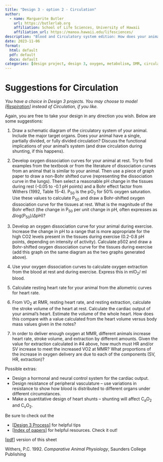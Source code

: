 ```yaml
---
title: "Design 3 - option 2 - Circulation"
author:
  - name: Marguerite Butler  
    url: https://butlerlab.org
    affiliation: School of Life Sciences, University of Hawaii
    affiliation_url: https://manoa.hawaii.edu/lifesciences/
description: "Blood and Circulatory system edition: How does your animalʻs circulation deliver enough oxygen to support its activities?"
date: 2023-11-06
format: 
  html: default 
  pdf: default
  docx: default
categories: [design project, design 3, oxygen, metabolism, DMR, circulation, blood, activity ]
---
```


# Suggestions for Circulation

_You have a choice in Design 3 projects. You may choose to model \[[Respiration](design3-respiration.qmd)\] instead of Circulation, if you like._

Again, you are free to take your design in any direction you wish.  Below are some suggestions:

1)  Draw a schematic diagram of the circulatory system of your animal.  Include the major target organs.  Does your animal have a single, partially divided, or fully divided circulation?  Discuss the functional implications of your animal’s system (and draw circulation during shunting, if this happens).

2)  Develop oxygen dissociation curves for your animal at rest.  Try to find examples from the textbook or from the literature of dissociation curves from an animal that is similar to your animal.  Then use a piece of graph paper to draw a non-Bohr shifted curve (representing the dissociation curve in the lungs).  Then select a reasonable pH change in the tissues during rest (-0.05 to -0.1 pH points) and a Bohr effect factor from Withers (1992, Table 15-4).  P$_{50}$ is the pO$_2$ for 50% oxygen saturation. Use these values to calculate P$_{50}$ and draw a Bohr-shifted oxygen dissociation curve for the tissues at rest.  What is the magnitude of the Bohr effect (the change in P$_{50}$ per unit change in pH, often expresses as $\Delta$log(P$_{50}$)/$\Delta$pH)?

3)  Develop an oxygen dissociation curve for your animal during exercise.  Increase the change in pH to a range that is more appropriate for the high CO2 levels present in the tissues during exercise (0.2-0.8 pH points, depending on intensity of activity).  Calculate p502 and draw a Bohr-shifted oxygen dissociation curve for the tissues during exercise (add this graph on the same diagram as the two graphs generated above).  

4)  Use your oxygen dissociation curves to calculate oxygen extraction from the blood at rest and during exercise.  Express this in mlO$_2$/ ml blood.

5)  Calculate resting heart rate for your animal from the allometric curves for heart rate.  

6)  From VO$_2$ at RMR, resting heart rate, and resting extraction, calculate the stroke volume of the heart at rest.  Calculate the cardiac output of your animal’s heart.  Estimate the volume of the whole heart.  How does this compare with a value calculated from the heart volume versus body mass values given in the notes?

7)  In order to deliver enough oxygen at MMR, different animals increase heart rate, stroke volume, and extraction by different amounts.  Given the value for extraction calculated in #4 above, how much must HR and/or SV increase to meet the increased VO2 at MMR?  What proportions of the increase in oxygen delivery are due to each of the components (SV, HR, extraction)?

Possible extras:  

- Design a hormonal and neural control system for the cardiac output.  
- Design resistance of peripheral vasculature – use variations in resistance to show how blood is distributed to different organs under different circumstances.  
- Make a quantitative design of heart shunts – shunting will affect C$_a$O$_2$ and C$_v$O$_2$.  

Be sure to check out the 

- \[[Design 3 Process](design3-process.qmd)\] for helpful tips 
- \[[Index of papers](resources-digestion.qmd)\] for helpful resources. Check it out!

\[[pdf](3a.Circulation.pdf)\] version of this sheet

Withers, P.C. 1992. _Comparative Animal Physiology_, Saunders College Publishing